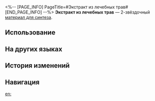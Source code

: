 <%-- [PAGE_INFO]
PageTitle=#Экстракт из лечебных трав#
[END_PAGE_INFO] --%>
{{Предмет Инфобокс
|id          = 181012
|Изображение = Предмет Экстракт из лечебных трав.png
|Тип         = Материал для синтеза
|Инвентарь   = Другие материалы
|Редкость    = 2
|Эффект      = 
|Описание    = Материал для синтеза уровня 2
|Источник1   = [[Награды за поручения]]
|Источник2   = [[«Зал долголетия»]]
}}
{{Описание|Лекарственные травы - основа медицинской практики на Сяньчжоу. Эти экстракты содержат активные ингредиенты из различных трав, повышая их лекарственную эффективность.<br /><br />''«Ценность "традиции" заключается в её способности развиваться и прогрессировать, а не оставаться неизменной».''}}
'''Экстракт из лечебных трав''' — 2-звёздочный [[Материалы для синтеза|материал для синтеза]].

==Использование==
{{Используется в создании}}

==На других языках==
{{На других языках
|en   = Extract of Medicinal Herbs
|zhs  = 药草提取物
|zht  = 藥草萃取物
|ja   = 薬草抽出物
|ko   = 약초 추출물
|es   = Extracto de hierbas medicinales
|fr   = Extrait de plantes médicinales
|ru   = Экстракт из лечебных трав
|th   = Extract of Medicinal Herbs
|vi   = Chất Chiết Xuất Thảo Dược
|de   = Extrakt von Heilkräutern
|id   = Extract of Medicinal Herbs
|pt   = Extrato de Ervas Medicinais
}}

==История изменений==
{{История изменений|3.5}}

==Навигация==
{{Материалы синтеза Навбокс}}

[[en:]]